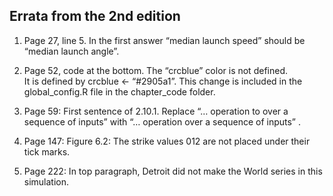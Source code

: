 ## Errata from the 2nd edition

1.  Page 27, line 5. In the first answer “median launch speed” should be “median launch angle”.

2.  Page 52, code at the bottom. The "crcblue" color is not defined.  
It is defined by crcblue <- "#2905a1".  This change is included in the global_config.R file in the chapter_code folder.
 
3.  Page 59: First sentence of 2.10.1.  Replace “… operation to over a sequence of inputs” with “… operation over a sequence of inputs” .

4.  Page 147: Figure 6.2: The strike values 012 are not placed under their tick marks.

5.  Page 222: In top paragraph, Detroit did not make the World series in this simulation.

